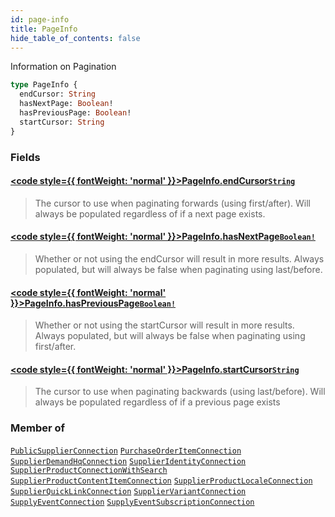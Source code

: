 ```yaml
---
id: page-info
title: PageInfo
hide_table_of_contents: false
---
```








Information on Pagination

```graphql
type PageInfo {
  endCursor: String
  hasNextPage: Boolean!
  hasPreviousPage: Boolean!
  startCursor: String
}
```


### Fields

#### [<code style={{ fontWeight: 'normal' }}>PageInfo.<b>endCursor</b></code>](#)<Bullet />[`String`](/supply/api/graphql-admin/reference/scalars/string) <Badge class="secondary" text="scalar"/>
> The cursor to use when paginating forwards (using first/after). Will always be
populated regardless of if a next page exists.
> 

#### [<code style={{ fontWeight: 'normal' }}>PageInfo.<b>hasNextPage</b></code>](#)<Bullet />[`Boolean!`](/supply/api/graphql-admin/reference/scalars/boolean) <Badge class="secondary" text="non-null"/> <Badge class="secondary" text="scalar"/>
> Whether or not using the endCursor will result in more results. Always
populated, but will always be false when paginating using last/before.
> 

#### [<code style={{ fontWeight: 'normal' }}>PageInfo.<b>hasPreviousPage</b></code>](#)<Bullet />[`Boolean!`](/supply/api/graphql-admin/reference/scalars/boolean) <Badge class="secondary" text="non-null"/> <Badge class="secondary" text="scalar"/>
> Whether or not using the startCursor will result in more results. Always
populated, but will always be false when paginating using first/after.
> 

#### [<code style={{ fontWeight: 'normal' }}>PageInfo.<b>startCursor</b></code>](#)<Bullet />[`String`](/supply/api/graphql-admin/reference/scalars/string) <Badge class="secondary" text="scalar"/>
> The cursor to use when paginating backwards (using last/before). Will always
be populated regardless of if a previous page exists
> 



### Member of

[`PublicSupplierConnection`](/supply/api/graphql-admin/reference/objects/public-supplier-connection)  <Badge class="secondary" text="object"/><Bullet />[`PurchaseOrderItemConnection`](/supply/api/graphql-admin/reference/objects/purchase-order-item-connection)  <Badge class="secondary" text="object"/><Bullet />[`SupplierDemandHqConnection`](/supply/api/graphql-admin/reference/objects/supplier-demand-hq-connection)  <Badge class="secondary" text="object"/><Bullet />[`SupplierIdentityConnection`](/supply/api/graphql-admin/reference/objects/supplier-identity-connection)  <Badge class="secondary" text="object"/><Bullet />[`SupplierProductConnectionWithSearch`](/supply/api/graphql-admin/reference/objects/supplier-product-connection-with-search)  <Badge class="secondary" text="object"/><Bullet />[`SupplierProductContentItemConnection`](/supply/api/graphql-admin/reference/objects/supplier-product-content-item-connection)  <Badge class="secondary" text="object"/><Bullet />[`SupplierProductLocaleConnection`](/supply/api/graphql-admin/reference/objects/supplier-product-locale-connection)  <Badge class="secondary" text="object"/><Bullet />[`SupplierQuickLinkConnection`](/supply/api/graphql-admin/reference/objects/supplier-quick-link-connection)  <Badge class="secondary" text="object"/><Bullet />[`SupplierVariantConnection`](/supply/api/graphql-admin/reference/objects/supplier-variant-connection)  <Badge class="secondary" text="object"/><Bullet />[`SupplyEventConnection`](/supply/api/graphql-admin/reference/objects/supply-event-connection)  <Badge class="secondary" text="object"/><Bullet />[`SupplyEventSubscriptionConnection`](/supply/api/graphql-admin/reference/objects/supply-event-subscription-connection)  <Badge class="secondary" text="object"/>




